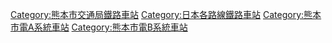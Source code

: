 {{DEFAULTSORT:Suizenji}}

[[Category:熊本市交通局鐵路車站|Category:熊本市交通局鐵路車站]]
[[Category:日本各路線鐵路車站|Category:日本各路線鐵路車站]]
[[Category:熊本市電A系統車站‎|Category:熊本市電A系統車站‎]]
[[Category:熊本市電B系統車站‎|Category:熊本市電B系統車站‎]]